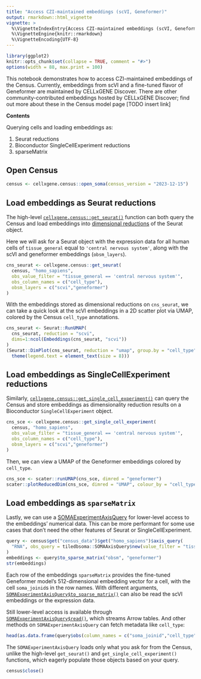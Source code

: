 ```yaml
---
title: "Access CZI-maintained embeddings (scVI, Geneformer)"
output: rmarkdown::html_vignette
vignette: >
  %\VignetteIndexEntry{Access CZI-maintained embeddings (scVI, Geneformer)}
  %\VignetteEngine{knitr::rmarkdown}
  %\VignetteEncoding{UTF-8}
---
```


```r
library(ggplot2)
knitr::opts_chunk$set(collapse = TRUE, comment = "#>")
options(width = 88, max.print = 100)
```

This notebook demonstrates how to access CZI-maintained embeddings of the Census. Currently, embeddings from scVI and a fine-tuned flavor of Geneformer are maintained by CELLxGENE Discover. There are other community-contributed embeddings hosted by CELLxGENE Discover; find out more about these in the Census model page [TODO insert link]

**Contents**

Querying cells and loading embeddings as:

1. Seurat reductions
2. Bioconductor SingleCellExperiment reductions
3. sparseMatrix

## Open Census

```r
census <- cellxgene.census::open_soma(census_version = "2023-12-15")
```

## Load embeddings as Seurat reductions

The high-level [`cellxgene.census::get_seurat()`](https://chanzuckerberg.github.io/cellxgene-census/r/reference/get_seurat.html) function can both query the Census and load embeddings into [dimensional reductions](https://satijalab.org/seurat/archive/v3.0/dim_reduction_vignette) of the Seurat object.

Here we will ask for a Seurat object with the expression data for all human cells of `tissue_general` equal to `'central nervous system'`, along with the scVI and geneformer embeddings (`obsm_layers`).

```r
cns_seurat <- cellxgene.census::get_seurat(
  census, "homo_sapiens",
  obs_value_filter = "tissue_general == 'central nervous system'",
  obs_column_names = c("cell_type"),
  obsm_layers = c("scvi","geneformer")
)
```

With the embeddings stored as dimensional reductions on `cns_seurat`, we can take a quick look at the scVI embeddings in a 2D scatter plot via UMAP, colored by the Census `cell_type` annotations.

```r
cns_seurat <- Seurat::RunUMAP(
  cns_seurat, reduction = "scvi",
  dims=1:ncol(Embeddings(cns_seurat, "scvi"))
)
(Seurat::DimPlot(cns_seurat, reduction = "umap", group.by = "cell_type") +
  theme(legend.text = element_text(size = 8)))
```

## Load embeddings as SingleCellExperiment reductions

Similarly, [`cellxgene.census::get_single_cell_experiment()`](https://chanzuckerberg.github.io/cellxgene-census/r/reference/get_single_cell_experiment.html) can query the Census and store embeddings as dimensionality reduction results on a Bioconductor `SingleCellExperiment` object. 

```r
cns_sce <- cellxgene.census::get_single_cell_experiment(
  census, "homo_sapiens",
  obs_value_filter = "tissue_general == 'central nervous system'",
  obs_column_names = c("cell_type"),
  obsm_layers = c("scvi","geneformer")
)
```

Then, we can view a UMAP of the Geneformer embeddings colored by `cell_type`.

```r
cns_sce <- scater::runUMAP(cns_sce, dimred = "geneformer")
scater::plotReducedDim(cns_sce, dimred = "UMAP", colour_by = "cell_type")
```

## Load embeddings as `sparseMatrix`

Lastly, we can use a [SOMAExperimentAxisQuery](https://single-cell-data.github.io/TileDB-SOMA/reference/SOMAExperimentAxisQuery.html#method-read-) for lower-level access to the embeddings' numerical data. This can be more performant for some use cases that don't need the other features of Seurat or SingleCellExperiment.

```r
query <- census$get("census_data")$get("homo_sapiens")$axis_query(
  "RNA", obs_query = tiledbsoma::SOMAAxisQuery$new(value_filter = "tissue == 'tongue'")
)
embeddings <- query$to_sparse_matrix("obsm", "geneformer")
str(embeddings)
```

Each row of the embeddings `sparseMatrix` provides the fine-tuned Geneformer model's 512-dimensional embedding vector for a cell, with the cell `soma_joinid`s in the row names. With different arguments, [`SOMAExperimentAxisQuery$to_sparse_matrix()`](https://single-cell-data.github.io/TileDB-SOMA/reference/SOMAExperimentAxisQuery.html#method-SOMAExperimentAxisQuery-to_sparse_matrix) can also be read the scVI embeddings or the expression data.

Still lower-level access is available through [`SOMAExperimentAxisQuery$read()`](https://single-cell-data.github.io/TileDB-SOMA/reference/SOMAExperimentAxisQuery.html#method-read-), which streams Arrow tables. And other methods on `SOMAExperimentAxisQuery` can fetch metadata like `cell_type`:

```r
head(as.data.frame(query$obs(column_names = c("soma_joinid","cell_type"))$concat()))
```

The `SOMAExperimentAxisQuery` loads only what you ask for from the Census, unlike the high-level `get_seurat()` and `get_single_cell_experiment()` functions, which eagerly populate those objects based on your query.

```r
census$close()
```
